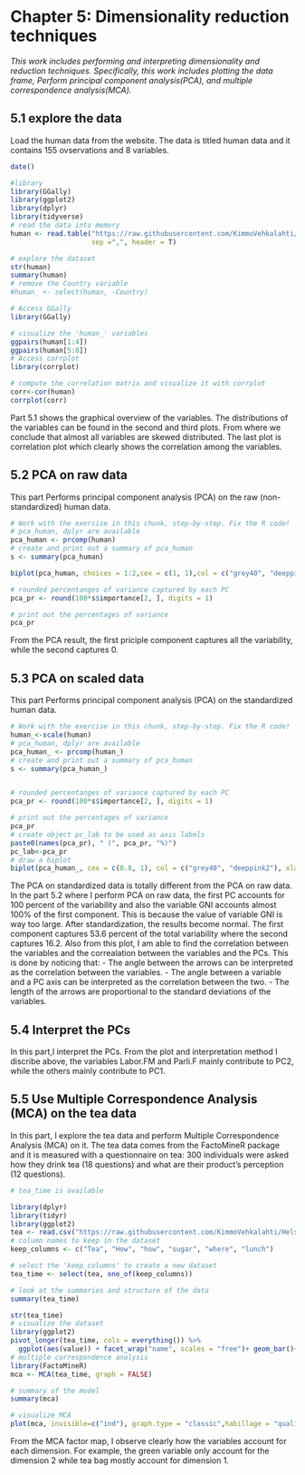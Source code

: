 # Chapter 5: Dimensionality reduction techniques

*This work includes performing and interpreting dimensionality and reduction techniques. Specifically, this work includes plotting the data frame, Perform principal component analysis(PCA), and multiple correspondence analysis(MCA).*

## 5.1 explore the data
 Load the human data from the website. The data is titled human data and it contains 155 ovservations and 8 variables.
 
```r
date()

#library
library(GGally)
library(ggplot2)
library(dplyr)
library(tidyverse)
# read the data into memory
human <- read.table("https://raw.githubusercontent.com/KimmoVehkalahti/Helsinki-Open-Data-Science/master/datasets/human2.txt", 
                    sep =",", header = T)

# explore the dataset
str(human)
summary(human)
# remove the Country variable
#human_ <- select(human, -Country)

# Access GGally
library(GGally)

# visualize the 'human_' variables
ggpairs(human[1:4])
ggpairs(human[5:8])
# Access corrplot
library(corrplot)

# compute the correlation matrix and visualize it with corrplot
corr<-cor(human)
corrplot(corr)
```

Part 5.1 shows the graphical overview of the variables. The distributions of the variables can be found in the second  and third plots. From where we conclude that almost all variables are skewed distributed. The last plot is correlation plot which clearly shows the correlation among the variables.

## 5.2 PCA on raw data
This part Performs principal component analysis (PCA) on the raw (non-standardized) human data.

```r
# Work with the exercise in this chunk, step-by-step. Fix the R code!
# pca_human, dplyr are available
pca_human <- prcomp(human)
# create and print out a summary of pca_human
s <- summary(pca_human)

biplot(pca_human, choices = 1:2,cex = c(1, 1),col = c("grey40", "deeppink2"))

# rounded percentanges of variance captured by each PC
pca_pr <- round(100*s$importance[2, ], digits = 1)

# print out the percentages of variance
pca_pr

```
From the PCA result, the first priciple component captures all the variability, while the second captures 0.

## 5.3 PCA on scaled data
This part Performs principal component analysis (PCA) on the standardized human data.

```r
# Work with the exercise in this chunk, step-by-step. Fix the R code!
human_<-scale(human)
# pca_human, dplyr are available
pca_human_ <- prcomp(human_)
# create and print out a summary of pca_human
s <- summary(pca_human_)


# rounded percentanges of variance captured by each PC
pca_pr <- round(100*s$importance[2, ], digits = 1)

# print out the percentages of variance
pca_pr
# create object pc_lab to be used as axis labels
paste0(names(pca_pr), " (", pca_pr, "%)")
pc_lab<-pca_pr
# draw a biplot
biplot(pca_human_, cex = c(0.8, 1), col = c("grey40", "deeppink2"), xlab = pc_lab[1], ylab = pc_lab[2])
```

The PCA on standardized data is totally different from the PCA on raw data. In the part 5.2 where I perform PCA on raw data, the first PC accounts for 100 percent of the variability and also the variable GNI accounts almost 100% of the first component. This is because the value of variable GNI is way too large. After standardization, the results become normal. The first component captures 53.6 percent of the total variability where the second captures 16.2. Also from this plot, I am able to find the correlation between the variables and the correalation between the variables and the PCs. This is done by noticing that:
- The angle between the arrows can be interpreted as the correlation between the variables.
- The angle between a variable and a PC axis can be interpreted as the correlation between the two.
- The length of the arrows are proportional to the standard deviations of the variables.

## 5.4 Interpret the PCs

In this part,I interpret the PCs. From the plot and interpretation method I discribe above, the variables Labor.FM and Parli.F mainly contribute to PC2, while the others mainly contribute to PC1.

## 5.5 Use Multiple Correspondence Analysis (MCA) on the tea data

In this part, I explore the tea data and perform Multiple Correspondence Analysis (MCA) on it. The tea data comes from the FactoMineR package and it is measured with a questionnaire on tea: 300 individuals were asked how they drink tea (18 questions) and what are their product's perception (12 questions).
```r

# tea_time is available

library(dplyr)
library(tidyr)
library(ggplot2)
tea <- read.csv("https://raw.githubusercontent.com/KimmoVehkalahti/Helsinki-Open-Data-Science/master/datasets/tea.csv", stringsAsFactors = TRUE)
# column names to keep in the dataset
keep_columns <- c("Tea", "How", "how", "sugar", "where", "lunch")

# select the 'keep_columns' to create a new dataset
tea_time <- select(tea, one_of(keep_columns))

# look at the summaries and structure of the data
summary(tea_time)

str(tea_time)
# visualize the dataset
library(ggplot2)
pivot_longer(tea_time, cols = everything()) %>% 
  ggplot(aes(value)) + facet_wrap("name", scales = "free")+ geom_bar()+ theme(axis.text.x = element_text(angle=20,  hjust = 1, size = 8))
# multiple correspondence analysis
library(FactoMineR)
mca <- MCA(tea_time, graph = FALSE)

# summary of the model
summary(mca)

# visualize MCA
plot(mca, invisible=c("ind"), graph.type = "classic",habillage = "quali")

```

From the MCA factor map, I observe clearly how the variables account for each dimension. For example, the green variable only account for the dimension 2 while tea bag mostly account for dimension 1.
